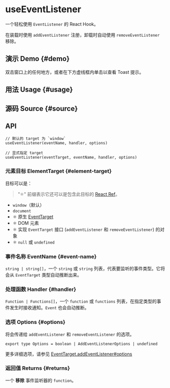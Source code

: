 # useEventListener


<HooksType category="Browser" />

一个轻松使用 `EventListener` 的 React Hook。

在装载时使用 `addEventListener` 注册，卸载时自动使用 `removeEventListener` 移除。

## 演示 Demo \{#demo}

双击窗口上的任何地方，或者在下方虚线框内单击以查看 Toast 提示。


<App />

## 用法 Usage \{#usage}



## 源码 Source \{#source}


<Source />

## API

```tsx
// 默认的 target 为 `window`
useEventListener(eventName, handler, options)

// 显式指定 target
useEventListener(eventTarget, eventName, handler, options)
```

### 元素目标 ElementTarget \{#element-target}

目标可以是：

> "⚛️" 前缀表示它还可以是包含此目标的 [React Ref](https://react.dev/learn/referencing-values-with-refs)。

- `window`（默认）
- `document`
- ⚛️ 原生 [EventTarget](https://developer.mozilla.org/en-US/docs/Web/API/EventTarget)
- ⚛️ DOM 元素
- ⚛️ 实现 `EventTarget` 接口 (`addEventListener` 和 `removeEventListener`) 的对象
- ⚛️ `null` 或 `undefined`

### 事件名称 EventName \{#event-name}

`string | string[]`，一个 `string` 或 `string` 列表，代表要监听的事件类型。它将会从 `EventTarget` 类型自动推断出来。

### 处理函数 Handler \{#handler}

`Function | Functions[]`，一个 `function` 或 `functions` 列表，在指定类型的事件发生时接收通知。`Event` 也会自动推断。

### 选项 Options \{#options}

将会传递给 `addEventListener` 和 `removeEventListener` 的选项。

```tsx
export type Options = boolean | AddEventListenerOptions | undefined
```

更多详细选项，请参见 [EventTarget.addEventListener#options](https://developer.mozilla.org/en-US/docs/Web/API/EventTarget/addEventListener#options)

### 返回值 Returns \{#returns}

一个 **移除** 事件监听器的 `function`。
